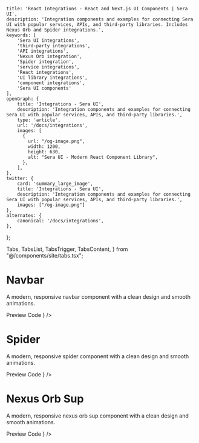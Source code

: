    title: 'React Integrations - React and Next.js UI Components | Sera UI',
    description: 'Integration components and examples for connecting Sera UI with popular services, APIs, and third-party libraries. Includes Nexus Orb and Spider integrations.',
    keywords: [
        'Sera UI integrations',
        'third-party integrations',
        'API integrations',
        'Nexus Orb integration',
        'Spider integration',
        'service integrations',
        'React integrations',
        'UI library integrations',
        'component integrations',
        'Sera UI components'
    ],
    openGraph: {
        title: 'Integrations - Sera UI',
        description: 'Integration components and examples for connecting Sera UI with popular services, APIs, and third-party libraries.',
        type: 'article',
        url: '/docs/integrations',
        images: [
          {
            url: "/og-image.png",
            width: 1200,
            height: 630,
            alt: "Sera UI - Modern React Component Library",
          },
        ],
    },
    twitter: {
        card: 'summary_large_image',
        title: 'Integrations - Sera UI',
        description: 'Integration components and examples for connecting Sera UI with popular services, APIs, and third-party libraries.',
        images: ["/og-image.png"]
    },
    alternates: {
        canonical: '/docs/integrations',
    },
};

  Tabs,
  TabsList,
  TabsTrigger,
  TabsContent,
} from "@/components/site/tabs.tsx";




# Navbar <AI dir="left"/>
A modern, responsive navbar component with a clean design and smooth animations.


<Tabs defaultValue="preview" className="">
  <TabsList>
    <TabsTrigger value="preview">Preview</TabsTrigger>
    <TabsTrigger value="code">Code</TabsTrigger>
  </TabsList>
  <TabsContent value="preview">
    <ComponentRenderer component={<NexusOrb />} />
  </TabsContent>
  <TabsContent value="code">
    <CodeBlock filePath="src/app/docs/integrations/nexusorb.tsx" />
  </TabsContent>
</Tabs>


# Spider
A modern, responsive spider component with a clean design and smooth animations.


<Tabs defaultValue="preview" className="">
  <TabsList>
    <TabsTrigger value="preview">Preview</TabsTrigger>
    <TabsTrigger value="code">Code</TabsTrigger>
  </TabsList>
  <TabsContent value="preview">
    <ComponentRenderer component={<Spider />} />
  </TabsContent>
  <TabsContent value="code">
    <CodeBlock filePath="src/app/docs/integrations/spider.tsx" />
  </TabsContent>
</Tabs>


# Nexus Orb Sup
A modern, responsive nexus orb sup component with a clean design and smooth animations.


<Tabs defaultValue="preview" className="">
  <TabsList>
    <TabsTrigger value="preview">Preview</TabsTrigger>
    <TabsTrigger value="code">Code</TabsTrigger>
  </TabsList>
  <TabsContent value="preview">
    <ComponentRenderer component={<NexusOrbSup />} />
  </TabsContent>
  <TabsContent value="code">
    <CodeBlock filePath="src/app/docs/integrations/nexusorbsup.tsx" />
  </TabsContent>
</Tabs>
